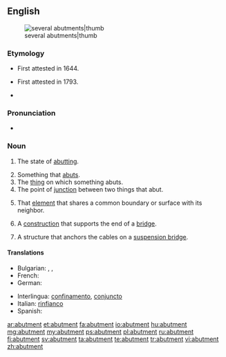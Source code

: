 ==English==
[[Image:Abutments (PSF).png|several abutments|thumb]]

===Etymology===
* First attested in 1644.
* {{sense|Engineering}} First attested in 1793.
* {{suffix|abut|ment}}

===Pronunciation===
* {{a|US}} {{IPA|/ə.ˈbʌt.mənt/}}

===Noun===
{{en-noun}}

# {{context|chiefly|of an object}} The state of [[abutting]].
# Something that [[abut]]s.
# The [[thing]] on which something abuts.
# The point of [[junction]] between two things that abut.
# {{context|architecture}} That [[element]] that shares a common boundary or surface with its neighbor.
# {{context|engineering}} A [[construction]] that supports the end of a [[bridge]].
# {{context|engineering}} A structure that anchors the cables on a [[suspension bridge]].

====Translations====
{{trans-top|state of abutting}}
* Bulgarian: {{t+|bg|межда}}, {{t+|bg|граница}}, {{t-|bg|допирна точка}}
* French: {{t+|fr|butée}}
* German: {{t-|de|Angrenzen|n}}
{{trans-mid}}
* Interlingua: [[confinamento]], [[conjuncto]]
* Italian: [[rinfianco]]
* Spanish: {{t-|es|estribo|m}}
{{trans-bottom}}

[[ar:abutment]]
[[et:abutment]]
[[fa:abutment]]
[[io:abutment]]
[[hu:abutment]]
[[mg:abutment]]
[[my:abutment]]
[[ps:abutment]]
[[pl:abutment]]
[[ru:abutment]]
[[fi:abutment]]
[[sv:abutment]]
[[ta:abutment]]
[[te:abutment]]
[[tr:abutment]]
[[vi:abutment]]
[[zh:abutment]]